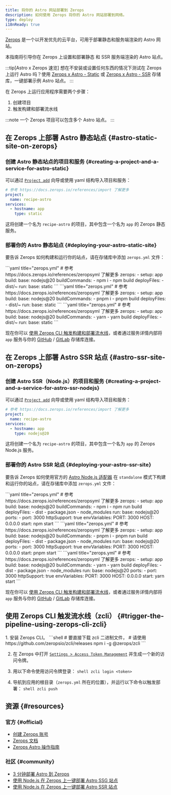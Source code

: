 ```yaml
---
title: 将你的 Astro 网站部署到 Zerops
description: 如何使用 Zerops 将你的 Astro 网站部署到网络。
type: deploy
i18nReady: true
---
```


[Zerops](https://zerops.io/) 是一个以开发优先的云平台，可用于部署静态和服务端渲染的 Astro 网站。

本指南将引导你在 Zerops 上设置和部署静态 和 SSR 服务端渲染的 Astro 站点。

:::tip[Astro x Zerops 速览]
想在不安装或设置任何东西的情况下测试在 Zerops 上运行 Astro 吗？使用 [Zerops x Astro - Static](https://github.com/zeropsio/recipe-astro-static) 或 [Zerops x Astro - SSR](https://github.com/zeropsio/recipe-astro-nodejs) 存储库，一键部署示例 Astro 站点。
:::

在 Zerops 上运行应用程序需要两个步骤：
1. 创建项目
2. 触发构建和部署流水线

:::note
一个 Zerops 项目可以包含多个 Astro 站点。
:::

## 在 Zerops 上部署 Astro 静态站点 \{#astro-static-site-on-zerops\}

### 创建 Astro 静态站点的项目和服务 \{#creating-a-project-and-a-service-for-astro-static\}
可以通过 [`Project add`](https://app.zerops.io/dashboard/project-add) 向导或使用 yaml 结构导入项目和服务：

```yaml
# 参考 https://docs.zerops.io/references/import 了解更多
project:
  name: recipe-astro
services:
  - hostname: app
    type: static
```

这将创建一个名为 `recipe-astro` 的项目，其中包含一个名为 `app` 的 Zerops 静态服务。

### 部署你的 Astro 静态站点 \{#deploying-your-astro-static-site\}

要告诉 Zerops 如何构建和运行你的站点，请在存储库中添加 `zerops.yml` 文件：

  <PackageManagerTabs>
    <Fragment slot="npm">
    ```yaml title="zerops.yml"
    # 参考 https://docs.zerops.io/references/zeropsyml 了解更多
    zerops:
      - setup: app
        build:
          base: nodejs@20
          buildCommands:
            - npm i
            - npm build
          deployFiles:
            - dist/~
        run:
          base: static
    ```
    </Fragment>
    <Fragment slot="pnpm">
    ```yaml title="zerops.yml"
    # 参考 https://docs.zerops.io/references/zeropsyml 了解更多
    zerops:
      - setup: app
        build:
          base: nodejs@20
          buildCommands:
            - pnpm i
            - pnpm build
          deployFiles:
            - dist/~
        run:
          base: static
    ```
    </Fragment>
    <Fragment slot="yarn">
    ```yaml title="zerops.yml"
    # 参考 https://docs.zerops.io/references/zeropsyml 了解更多
    zerops:
      - setup: app
        build:
          base: nodejs@20
          buildCommands:
            - yarn
            - yarn build
          deployFiles:
            - dist/~
        run:
          base: static
    ```
    </Fragment>
  </PackageManagerTabs>

现在你可以 [使用 Zerops CLI 触发构建和部署流水线](#trigger-the-pipeline-using-zerops-cli-zcli)，或者通过服务详情内部将 `app` 服务与你的 [GitHub](https://docs.zerops.io/references/github-integration/) / [GitLab](https://docs.zerops.io/references/gitlab-integration) 存储库连接。

## 在 Zerops 上部署 Astro SSR 站点 \{#astro-ssr-site-on-zerops\}

### 创建 Astro SSR（Node.js）的项目和服务 \{#creating-a-project-and-a-service-for-astro-ssr-nodejs\}
可以通过 [`Project add`](https://app.zerops.io/dashboard/project-add) 向导或使用 yaml 结构导入项目和服务：

```yaml
# 参考 https://docs.zerops.io/references/import 了解更多
project:
  name: recipe-astro
services:
  - hostname: app
    type: nodejs@20
```

这将创建一个名为 `recipe-astro` 的项目，其中包含一个名为 `app` 的 Zerops Node.js 服务。

### 部署你的 Astro SSR 站点 \{#deploying-your-astro-ssr-site\}

要告诉 Zerops 如何使用官方的 [Astro Node.js 适配器](/zh-cn/guides/integrations-guide/node/) 在 `standalone` 模式下构建和运行你的站点，请在存储库中添加 `zerops.yml` 文件：

  <PackageManagerTabs>
    <Fragment slot="npm">
    ```yaml title="zerops.yml"
    # 参考 https://docs.zerops.io/references/zeropsyml 了解更多
    zerops:
      - setup: app
        build:
          base: nodejs@20
          buildCommands:
            - npm i
            - npm run build
          deployFiles:
            - dist
            - package.json
            - node_modules
        run:
          base: nodejs@20
          ports:
            - port: 3000
              httpSupport: true
          envVariables:
            PORT: 3000
            HOST: 0.0.0.0
          start: npm start
    ```
    </Fragment>
    <Fragment slot="pnpm">
    ```yaml title="zerops.yml"
    # 参考 https://docs.zerops.io/references/zeropsyml 了解更多
    zerops:
      - setup: app
        build:
          base: nodejs@20
          buildCommands:
            - pnpm i
            - pnpm run build
          deployFiles:
            - dist
            - package.json
            - node_modules
        run:
          base: nodejs@20
          ports:
            - port: 3000
              httpSupport: true
          envVariables:
            PORT: 3000
            HOST: 0.0.0.0
          start: pnpm start
    ```
    </Fragment>
    <Fragment slot="yarn">
    ```yaml title="zerops.yml"
    # 参考 https://docs.zerops.io/references/zeropsyml 了解更多
    zerops:
      - setup: app
        build:
          base: nodejs@20
          buildCommands:
            - yarn
            - yarn build
          deployFiles:
            - dist
            - package.json
            - node_modules
        run:
          base: nodejs@20
          ports:
            - port: 3000
              httpSupport: true
          envVariables:
            PORT: 3000
            HOST: 0.0.0.0
          start: yarn start
    ```
    </Fragment>
  </PackageManagerTabs>

现在你可以 [使用 Zerops CLI 触发构建和部署流水线](#trigger-the-pipeline-using-zerops-cli-zcli)，或者通过服务详情内部将 `app` 服务与你的 [GitHub](https://docs.zerops.io/references/github-integration/) / [GitLab](https://docs.zerops.io/references/gitlab-integration) 存储库连接。

## 使用 Zerops CLI 触发流水线（zcli） \{#trigger-the-pipeline-using-zerops-cli-zcli\}

<Steps>
1. 安装 Zerops CLI。
		```shell
		# 要直接下载 zcli 二进制文件，
		# 请使用 https://github.com/zeropsio/zcli/releases
		npm i -g @zerops/zcli
		```

2. 在 Zerops 中打开 [`Settings > Access Token Management`](https://app.zerops.io/settings/token-management) 并生成一个新的访问令牌。

3. 用以下命令使用访问令牌登录：
		```shell
		zcli login <token>
		```

4. 导航到应用的根目录（`zerops.yml` 所在的位置），并运行以下命令以触发部署：
		```shell
		zcli push
		```
</Steps>

## 资源 \{#resources\}
### 官方 \{#official\}

- [创建 Zerops 账号](https://app.zerops.io/registration)
- [Zerops 文档](https://docs.zerops.io)
- [Zerops Astro 操作指南](https://app.zerops.io/recipe/astro)

### 社区 \{#community\}
- [3 分钟部署 Astro 到 Zerops](https://medium.com/@arjunaditya/how-to-deploy-astro-to-zerops-4230816a62b4)
- [使用 Node.js 在 Zerops 上一键部署 Astro SSG 站点](https://youtu.be/-4KTa4VWtBE)
- [使用 Node.js 在 Zerops 上一键部署 Astro SSR 站点](https://youtu.be/eR6b_JnDH6g)
